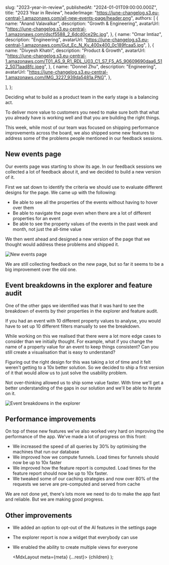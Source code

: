 
  slug: "2023-year-in-review",
  publishedAt: "2024-01-01T09:00:00.000Z",
  title: "2023 Year in Review",
  headerImage:
    "https://june-changelog.s3.eu-central-1.amazonaws.com/all-new-events-page/header.png",
  authors: [
    {
      name: "Anand Valavalkar",
      description: "Growth & Engineering",
      avatarUrl: "https://june-changelog.s3.eu-central-1.amazonaws.com/dscf5588_2_6dcd0ce29c.jpg",
    },
    {
      name: "Omar Imtiaz",
      description: "Engineering",
      avatarUrl:
        "https://june-changelog.s3.eu-central-1.amazonaws.com/Gut_Ec_N_Ky_400x400_0c189fcaa5.jpg",
    },
	{
      name: "Divyesh Khatri",
      description: "Product & Growth",
      avatarUrl:
        "https://june-changelog.s3.eu-central-1.amazonaws.com/T01_AS_9_R1_RDL_U03_C1_S7_F5_A5_90609690daa6_512_5071aad8fc.jpeg",
    },
    {
      name: "Donnel Zhu",
      description: "Engineering",
      avatarUrl: "https://june-changelog.s3.eu-central-1.amazonaws.com/IMG_3227_939da5481a.PNG",
    },

],
};

Deciding what to build as a product team in the early stage is a balancing act.

To deliver more value to customers you need to make sure both that what you already have is working well and that you are building the right things.

This week, while most of our team was focused on shipping performance improvements across the board, we also shipped some new features to address some of the problems people mentioned in our feedback sessions.

## New events page

Our events page was starting to show its age. In our feedback sessions we collected a lot of feedback about it, and we decided to build a new version of it.

First we sat down to identify the criteria we should use to evaluate different designs for the page. We came up with the following:

- Be able to see all the properties of the events without having to hover over them
- Be able to navigate the page even when there are a lot of different properties for an event
- Be able to see the property values of the events in the past week and month, not just the all-time value

We then went ahead and designed a new version of the page that we thought would address these problems and shipped it.

![New events page](https://june-changelog.s3.eu-central-1.amazonaws.com/all-new-events-page/event-page-demo.gif)

We are still collecting feedback on the new page, but so far it seems to be a big improvement over the old one.

## Event breakdowns in the explorer and feature audit

One of the other gaps we identified was that it was hard to see the breakdown of events by their properties in the explorer and feature audit.

If you had an event with 10 different property values to analyse, you would have to set up 10 different filters manually to see the breakdown.

While working on this we realised that there were a lot more edge cases to consider than we initially thought. For example, what if you change the name of a property value for an event to keep things consistent? Can you still create a visualisation that is easy to understand?

Figuring out the right design for this was taking a lot of time and it felt weren't getting to a 10x better solution. So we decided to ship a first version of it that would allow us to just solve the usability problem.

Not over-thinking allowed us to ship some value faster. With time we'll get a better understanding of the gaps in our solution and we'll be able to iterate on it.

![Event breakdowns in the explorer](https://june-changelog.s3.eu-central-1.amazonaws.com/all-new-events-page/breakdown.gif)

## Performance improvements

On top of these new features we've also worked very hard on improving the performance of the app. We've made a lot of progress on this front:

- We increased the speed of all queries by 30% by optimising the machines that run our database
- We improved how we compute funnels. Load times for funnels should now be up to 10x faster
- We improved how the feature report is computed. Load times for the feature report should now be up to 10x faster.
- We tweaked some of our caching strategies and now over 80% of the requests we serve are pre-computed and served from cache

We are not done yet, there's lots more we need to do to make the app fast and reliable. But we are making good progress.

## Other improvements

- We added an option to opt-out of the AI features in the settings page
- The explorer report is now a widget that everybody can use
- We enabled the ability to create multiple views for everyone

  <MdxLayout meta={meta} {...rest}>
    {children}
  </MdxLayout>
);
